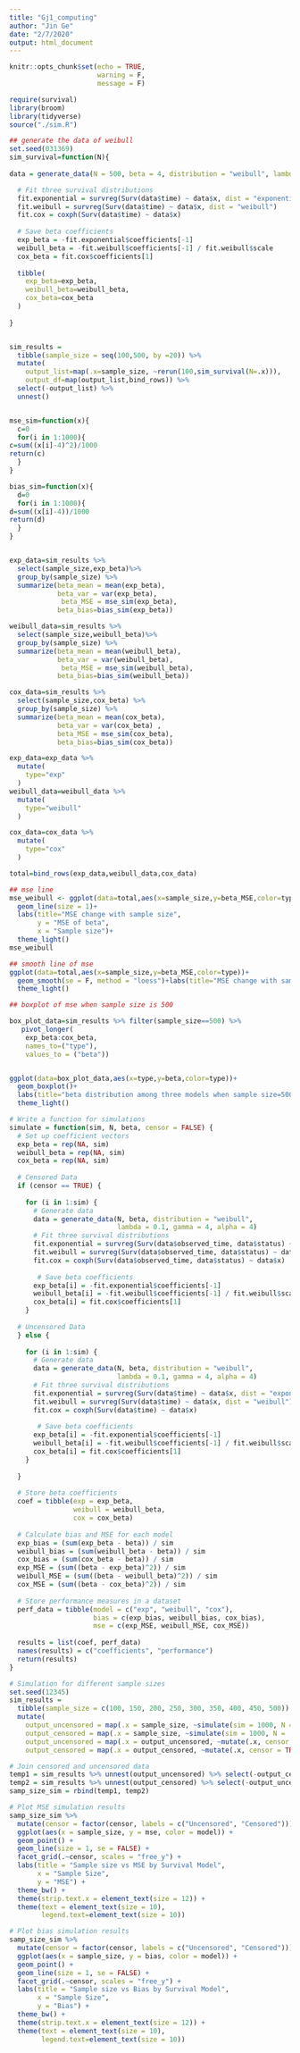 ```yaml
---
title: "Gj1_computing"
author: "Jin Ge"
date: "2/7/2020"
output: html_document
---
```


```r
knitr::opts_chunk$set(echo = TRUE, 
                      warning = F,
                      message = F)

require(survival)
library(broom)
library(tidyverse)
source("./sim.R")
```


```r
## generate the data of weibull
set.seed(031369)
sim_survival=function(N){
  
data = generate_data(N = 500, beta = 4, distribution = "weibull", lambda = 0.1, gamma = 4, alpha = 4)

  # Fit three survival distributions
  fit.exponential = survreg(Surv(data$time) ~ data$x, dist = "exponential") 
  fit.weibull = survreg(Surv(data$time) ~ data$x, dist = "weibull")
  fit.cox = coxph(Surv(data$time) ~ data$x) 
  
  # Save beta coefficients 
  exp_beta = -fit.exponential$coefficients[-1]
  weibull_beta = -fit.weibull$coefficients[-1] / fit.weibull$scale
  cox_beta = fit.cox$coefficients[1]
  
  tibble(
    exp_beta=exp_beta,
    weibull_beta=weibull_beta,
    cox_beta=cox_beta
  )
 
}


sim_results = 
  tibble(sample_size = seq(100,500, by =20)) %>% 
  mutate(
    output_list=map(.x=sample_size, ~rerun(100,sim_survival(N=.x))),
    output_df=map(output_list,bind_rows)) %>% 
  select(-output_list) %>% 
  unnest()


mse_sim=function(x){
  c=0
  for(i in 1:1000){
c=sum((x[i]-4)^2)/1000
return(c)
  }
}

bias_sim=function(x){
  d=0
  for(i in 1:1000){
d=sum((x[i]-4))/1000
return(d)
  }
}


exp_data=sim_results %>% 
  select(sample_size,exp_beta)%>% 
  group_by(sample_size) %>% 
  summarize(beta_mean = mean(exp_beta),
            beta_var = var(exp_beta),
             beta_MSE = mse_sim(exp_beta),
            beta_bias=bias_sim(exp_beta))

weibull_data=sim_results %>% 
  select(sample_size,weibull_beta)%>% 
  group_by(sample_size) %>% 
  summarize(beta_mean = mean(weibull_beta),
            beta_var = var(weibull_beta),
             beta_MSE = mse_sim(weibull_beta),
            beta_bias=bias_sim(weibull_beta))

cox_data=sim_results %>% 
  select(sample_size,cox_beta) %>% 
  group_by(sample_size) %>% 
  summarize(beta_mean = mean(cox_beta),
            beta_var = var(cox_beta) ,
            beta_MSE = mse_sim(cox_beta),
            beta_bias=bias_sim(cox_beta))

exp_data=exp_data %>% 
  mutate(
    type="exp"
  )
weibull_data=weibull_data %>% 
  mutate(
    type="weibull"
  )

cox_data=cox_data %>% 
  mutate(
    type="cox"
  )

total=bind_rows(exp_data,weibull_data,cox_data)

## mse line
mse_weibull <- ggplot(data=total,aes(x=sample_size,y=beta_MSE,color=type))+
  geom_line(size = 1)+
  labs(title="MSE change with sample size",
       y = "MSE of beta",
       x = "Sample size")+
  theme_light()
mse_weibull

## smooth line of mse
ggplot(data=total,aes(x=sample_size,y=beta_MSE,color=type))+
  geom_smooth(se = F, method = "loess")+labs(title="MSE change with sample size") +
  theme_light()

## boxplot of mse when sample size is 500

box_plot_data=sim_results %>% filter(sample_size==500) %>% 
   pivot_longer(
    exp_beta:cox_beta,
    names_to=("type"),
    values_to = ("beta"))


ggplot(data=box_plot_data,aes(x=type,y=beta,color=type))+
  geom_boxplot()+
  labs(title="beta distribution among three models when sample size=500") +
  theme_light()
```


```r
# Write a function for simulations
simulate = function(sim, N, beta, censor = FALSE) {
  # Set up coefficient vectors
  exp_beta = rep(NA, sim)
  weibull_beta = rep(NA, sim)
  cox_beta = rep(NA, sim)
  
  # Censored Data
  if (censor == TRUE) {
    
    for (i in 1:sim) {
      # Generate data
      data = generate_data(N, beta, distribution = "weibull", 
                           lambda = 0.1, gamma = 4, alpha = 4)
      # Fit three survival distributions
      fit.exponential = survreg(Surv(data$observed_time, data$status) ~ data$x, dist = "exponential") 
      fit.weibull = survreg(Surv(data$observed_time, data$status) ~ data$x, dist = "weibull")
      fit.cox = coxph(Surv(data$observed_time, data$status) ~ data$x)
  
       # Save beta coefficients 
      exp_beta[i] = -fit.exponential$coefficients[-1]
      weibull_beta[i] = -fit.weibull$coefficients[-1] / fit.weibull$scale
      cox_beta[i] = fit.cox$coefficients[1]
    }
    
  # Uncensored Data
  } else {
    
    for (i in 1:sim) {
      # Generate data
      data = generate_data(N, beta, distribution = "weibull", 
                           lambda = 0.1, gamma = 4, alpha = 4)
      # Fit three survival distributions
      fit.exponential = survreg(Surv(data$time) ~ data$x, dist = "exponential") 
      fit.weibull = survreg(Surv(data$time) ~ data$x, dist = "weibull")
      fit.cox = coxph(Surv(data$time) ~ data$x)
  
       # Save beta coefficients 
      exp_beta[i] = -fit.exponential$coefficients[-1]
      weibull_beta[i] = -fit.weibull$coefficients[-1] / fit.weibull$scale
      cox_beta[i] = fit.cox$coefficients[1]
    }
    
  }
  
  # Store beta coefficients
  coef = tibble(exp = exp_beta,
                weibull = weibull_beta,
                cox = cox_beta)
  
  # Calculate bias and MSE for each model
  exp_bias = (sum(exp_beta - beta)) / sim 
  weibull_bias = (sum(weibull_beta - beta)) / sim
  cox_bias = (sum(cox_beta - beta)) / sim
  exp_MSE = (sum((beta - exp_beta)^2)) / sim
  weibull_MSE = (sum((beta - weibull_beta)^2)) / sim
  cox_MSE = (sum((beta - cox_beta)^2)) / sim
  
  # Store performance measures in a dataset
  perf_data = tibble(model = c("exp", "weibull", "cox"),
                     bias = c(exp_bias, weibull_bias, cox_bias),
                     mse = c(exp_MSE, weibull_MSE, cox_MSE))
  
  results = list(coef, perf_data)
  names(results) = c("coefficients", "performance")
  return(results)
}

# Simulation for different sample sizes
set.seed(12345)
sim_results = 
  tibble(sample_size = c(100, 150, 200, 250, 300, 350, 400, 450, 500)) %>% 
  mutate(
    output_uncensored = map(.x = sample_size, ~simulate(sim = 1000, N = .x, beta = 4)$performance),
    output_censored = map(.x = sample_size, ~simulate(sim = 1000, N = .x, beta = 4, censor = TRUE)$performance),
    output_uncensored = map(.x = output_uncensored, ~mutate(.x, censor = FALSE)),
    output_censored = map(.x = output_censored, ~mutate(.x, censor = TRUE))) 

# Join censored and uncensored data
temp1 = sim_results %>% unnest(output_uncensored) %>% select(-output_censored)
temp2 = sim_results %>% unnest(output_censored) %>% select(-output_uncensored)
samp_size_sim = rbind(temp1, temp2)

# Plot MSE simulation results
samp_size_sim %>% 
  mutate(censor = factor(censor, labels = c("Uncensored", "Censored"))) %>% 
  ggplot(aes(x = sample_size, y = mse, color = model)) + 
  geom_point() +
  geom_line(size = 1, se = FALSE) +
  facet_grid(.~censor, scales = "free_y") +
  labs(title = "Sample size vs MSE by Survival Model",
       x = "Sample Size",
       y = "MSE") +
  theme_bw() + 
  theme(strip.text.x = element_text(size = 12)) + 
  theme(text = element_text(size = 10),
        legend.text=element_text(size = 10))

# Plot bias simulation results
samp_size_sim %>% 
  mutate(censor = factor(censor, labels = c("Uncensored", "Censored"))) %>% 
  ggplot(aes(x = sample_size, y = bias, color = model)) + 
  geom_point() +
  geom_line(size = 1, se = FALSE) +
  facet_grid(.~censor, scales = "free_y") +
  labs(title = "Sample size vs Bias by Survival Model",
       x = "Sample Size",
       y = "Bias") +
  theme_bw() + 
  theme(strip.text.x = element_text(size = 12)) + 
  theme(text = element_text(size = 10),
        legend.text=element_text(size = 10))



```

